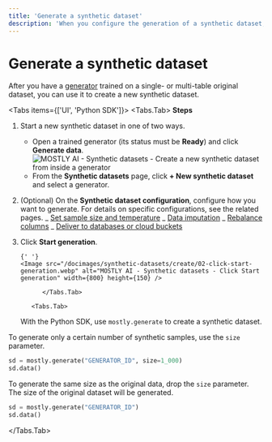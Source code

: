 ```yaml
---
title: 'Generate a synthetic dataset'
description: 'When you configure the generation of a synthetic dataset, you can select to deliver the generated synthetic data to a database or cloud storage bucket.'
---
```



# Generate a synthetic dataset

After you have a [generator](/generators) trained on a single- or multi-table original dataset, you can use it to create a new synthetic dataset.

<Tabs items={['UI', 'Python SDK']}>
<Tabs.Tab>
**Steps**

1.  Start a new synthetic dataset in one of two ways.
    - Open a trained generator (its status must be **Ready**) and click **Generate data**.
      <Image src="/docimages/synthetic-datasets/create/01-from-generator-click-generate.webp" alt="MOSTLY AI - Synthetic datasets - Create a new synthetic dataset from inside a generator" width={800} height={150} />
    - From the **Synthetic datasets** page, click **+ New synthetic dataset** and select a generator.
2.  (Optional) On the **Synthetic dataset configuration**, configure how you want to generate.
    For details on specific configurations, see the related pages.
    _ [Set sample size and temperature](set-size-temp)
    _ [Data imputation](data-imputation)
    _ [Rebalance columns](rebalance-columns)
    _ [Deliver to databases or cloud buckets](deliver)
3.  Click **Start generation**.

        {' '}
        <Image src="/docimages/synthetic-datasets/create/02-click-start-generation.webp" alt="MOSTLY AI - Synthetic datasets - Click Start generation" width={800} height={150} />

              </Tabs.Tab>

           <Tabs.Tab>

    With the Python SDK, use `mostly.generate` to create a synthetic dataset.

To generate only a certain number of synthetic samples, use the `size` parameter.

```python copy filename="python"
sd = mostly.generate("GENERATOR_ID", size=1_000)
sd.data()
```

To generate the same size as the original data, drop the `size` parameter. The size of the original dataset will be generated.

```python copy filename="python"
sd = mostly.generate("GENERATOR_ID")
sd.data()
```

</Tabs.Tab>
</Tabs>
